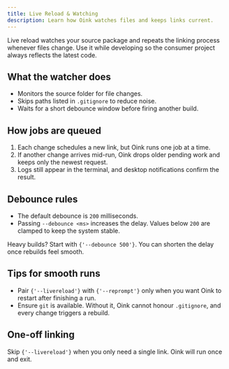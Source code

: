 ```yaml
---
title: Live Reload & Watching
description: Learn how Oink watches files and keeps links current.
---
```



Live reload watches your source package and repeats the linking process whenever files change. Use it while developing so the consumer project always reflects the latest code.

## What the watcher does

- Monitors the source folder for file changes.
- Skips paths listed in `.gitignore` to reduce noise.
- Waits for a short debounce window before firing another build.

## How jobs are queued

1. Each change schedules a new link, but Oink runs one job at a time.
2. If another change arrives mid-run, Oink drops older pending work and keeps only the newest request.
3. Logs still appear in the terminal, and desktop notifications confirm the result.

## Debounce rules

- The default debounce is `200` milliseconds.
- Passing `--debounce <ms>` increases the delay. Values below `200` are clamped to keep the system stable.

<Aside type="caution">
  <p>Heavy builds? Start with <code>{'--debounce 500'}</code>. You can shorten the delay once rebuilds feel smooth.</p>
</Aside>

## Tips for smooth runs

- Pair <code>{'--livereload'}</code> with <code>{'--reprompt'}</code> only when you want Oink to restart after finishing a run.
- Ensure <code>git</code> is available. Without it, Oink cannot honour <code>.gitignore</code>, and every change triggers a rebuild.

## One-off linking

Skip <code>{'--livereload'}</code> when you only need a single link. Oink will run once and exit.
